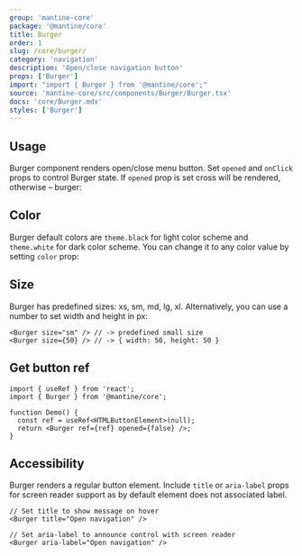```yaml
---
group: 'mantine-core'
package: '@mantine/core'
title: Burger
order: 1
slug: /core/burger/
category: 'navigation'
description: 'Open/close navigation button'
props: ['Burger']
import: "import { Burger } from '@mantine/core';"
source: 'mantine-core/src/components/Burger/Burger.tsx'
docs: 'core/Burger.mdx'
styles: ['Burger']
---
```



## Usage

Burger component renders open/close menu button.
Set `opened` and `onClick` props to control Burger state.
If `opened` prop is set cross will be rendered, otherwise – burger:

<Demo data={BurgerDemos.usage} />

## Color

Burger default colors are `theme.black` for light color scheme and `theme.white` for dark color scheme.
You can change it to any color value by setting `color` prop:

<Demo data={BurgerDemos.color} />

## Size

<Demo data={BurgerDemos.sizes} />

Burger has predefined sizes: xs, sm, md, lg, xl.
Alternatively, you can use a number to set width and height in px:

```tsx
<Burger size="sm" /> // -> predefined small size
<Burger size={50} /> // -> { width: 50, height: 50 }
```

## Get button ref

```tsx
import { useRef } from 'react';
import { Burger } from '@mantine/core';

function Demo() {
  const ref = useRef<HTMLButtonElement>(null);
  return <Burger ref={ref} opened={false} />;
}
```

## Accessibility

Burger renders a regular button element. Include `title` or `aria-label` props for screen reader support
as by default element does not associated label.

```tsx
// Set title to show message on hover
<Burger title="Open navigation" />

// Set aria-label to announce control with screen reader
<Burger aria-label="Open navigation" />
```
